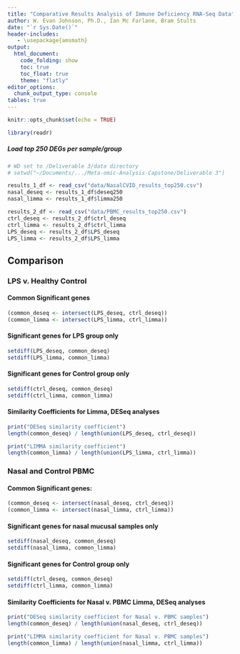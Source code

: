 ```yaml
---
title: "Comparative Results Analysis of Immune Deficiency RNA-Seq Data"
author: W. Evan Johnson, Ph.D., Ian Mc Farlane, Bram Stults
date: "`r Sys.Date()`"
header-includes:
   - \usepackage{amsmath}
output:
  html_document:
    code_folding: show
    toc: true
    toc_float: true
    theme: "flatly"
editor_options: 
  chunk_output_type: console
tables: true
---
```


```r
knitr::opts_chunk$set(echo = TRUE)

library(readr)

```

##### Load top 250 DEGs per sample/group

```r
# WD set to /Deliverable 3/data directory
# setwd("~/Documents/.../Meta-omic-Analysis-Capstone/Deliverable 3")

results_1_df <- read_csv("data/NasalCVID_results_top250.csv")
nasal_deseq <- results_1_df$deseq250
nasal_limma <- results_1_df$limma250

results_2_df <- read_csv("data/PBMC_results_top250.csv")
ctrl_deseq <- results_2_df$ctrl_deseq
ctrl_limma <- results_2_df$ctrl_limma
LPS_deseq <- results_2_df$LPS_deseq
LPS_limma <- results_2_df$LPS_limma

```

## Comparison {.tabset}

### LPS v. Healthy Control {.tabset}

#### Common Significant genes

```r
(common_deseq <- intersect(LPS_deseq, ctrl_deseq))
(common_limma <- intersect(LPS_limma, ctrl_limma))
```

#### Significant genes for LPS group only

```r
setdiff(LPS_deseq, common_deseq)
setdiff(LPS_limma, common_limma)
```

#### Significant genes for Control group only

```r
setdiff(ctrl_deseq, common_deseq)
setdiff(ctrl_limma, common_limma)
```

#### Similarity Coefficients for Limma, DESeq analyses

```r
print("DESeq similarity coefficient")
length(common_deseq) / length(union(LPS_deseq, ctrl_deseq))

print("LIMMA similarity coefficient")
length(common_limma) / length(union(LPS_limma, ctrl_limma))
```

### Nasal and Control PBMC {.tabset}

#### Common Significant genes:

```r

(common_deseq <- intersect(nasal_deseq, ctrl_deseq)) 
(common_limma <- intersect(nasal_limma, ctrl_limma))

```

#### Significant genes for nasal mucusal samples only

```r
setdiff(nasal_deseq, common_deseq)
setdiff(nasal_limma, common_limma)
```

#### Significant genes for Control group only

```r
setdiff(ctrl_deseq, common_deseq)
setdiff(ctrl_limma, common_limma)
```

#### Similarity Coefficients for Nasal v. PBMC Limma, DESeq analyses

```r

print("DESeq similarity coefficient for Nasal v. PBMC samples")
length(common_deseq) / length(union(nasal_deseq, ctrl_deseq))

print("LIMMA similarity coefficient for Nasal v. PBMC samples")
length(common_limma) / length(union(nasal_limma, ctrl_limma))

```
